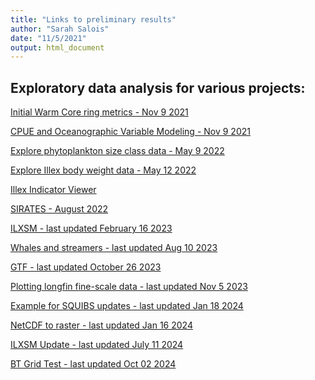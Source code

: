 ```yaml
---
title: "Links to preliminary results"
author: "Sarah Salois"
date: "11/5/2021"
output: html_document
---
```

  
  <!-- ADD LINKS BELOW, note, using the RMD link syntax will open the presentation in the same tab, which is annoying. Use the html with the "_blank" to fix that behavior --> 
  
## Exploratory data analysis for various projects:
  
<a href="https://ssalois1.github.io/preliminary_results/calc_dist_to_wcr.html" target="_blank"> Initial Warm Core ring metrics - Nov 9 2021 </a>
  
  
<a href="https://ssalois1.github.io/preliminary_results/analyze_pulse_with_env.html" target="_blank"> CPUE and Oceanographic Variable Modeling - Nov 9 2021 </a>  


<a href="https://ssalois1.github.io/preliminary_results/viz_phyto_size_class.html" target="_blank"> Explore phytoplankton size class data - May 9 2022 </a>
 
 
 <a href="https://ssalois1.github.io/preliminary_results/viz_phyto_size_class.html" target="_blank"> Explore Illex body weight data - May 12 2022 </a>
 
 
 <a href="https://ssalois1.github.io/preliminary_results/view_weekly_indicators.html" target="_blank"> Illex Indicator Viewer </a>
 
 
 <a href="https://ssalois1.github.io/preliminary_results/sirates_2022_data_viz.html" target="_blank"> SIRATES - August 2022 </a>
 
 
 <a href="https://ssalois1.github.io/preliminary_results/ilxsm_stats_and_maps.html" target="_blank"> ILXSM - last updated February 16 2023 </a>
  
  <a href="https://ssalois1.github.io/preliminary_results/viz_whale_data_exp.html" target="_blank"> Whales and streamers - last updated Aug 10 2023 </a>
 
 <a href="https://ssalois1.github.io/preliminary_results/explore_larval_ctd_data.html" target="_blank"> GTF - last updated October 26 2023 </a>
   

 <a href="https://ssalois1.github.io/preliminary_results/plot_squibs_in_space.html" target="_blank"> Plotting longfin fine-scale data - last updated Nov 5 2023 </a>


 <a href="https://ssalois1.github.io/preliminary_results/2024-01-21_squibs_biweekly_update.html" target="_blank"> Example for SQUIBS updates - last updated Jan 18 2024 </a>


 <a href="https://ssalois1.github.io/preliminary_results/netcdf_to_raster_tutorial_terra.html" target="_blank"> NetCDF to raster - last updated Jan 16 2024 </a>


 <a href="https://ssalois1.github.io/preliminary_results/ilxsm_update.html" target="_blank"> ILXSM Update - last updated July 11 2024 </a>  
 
 
 <a href="https://ssalois1.github.io/preliminary_results/pull_bin_bt_data.html" target="_blank"> BT Grid Test - last updated Oct 02 2024 </a>  
 
 
 
 